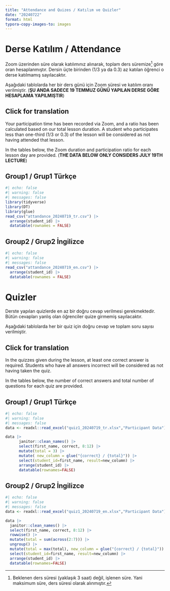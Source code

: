 ```yaml
---
title: "Attendance and Quizes / Katılım ve Quizler"
date: "20240722"
format: html
typora-copy-images-to: images
---
```


# Derse Katılım / Attendance

Zoom üzerinden süre olarak katılımınız alınarak, toplam ders süremize[^1] göre oran hesaplanmıştır. Dersin üçte birinden (1/3 ya da 0.3) az katılan öğrenci o derse katılmamış sayılacaktır.

Aşağıdaki tablolarda her bir ders günü için Zoom süresi ve katılım oranı verilmiştir. (**ŞU ANDA SADECE 19 TEMMUZ GÜNÜ YAPILAN DERSE GÖRE HESAPLAMA YAPILMIŞTIR**)

::: {.callout-caution collapse="true" icon=false}
## Click for translation
Your participation time has been recorded via Zoom, and a ratio has been calculated based on our total lesson duration. A student who participates less than one-third (1/3 or 0.3) of the lesson will be considered as not having attended that lesson.

In the tables below, the Zoom duration and participation ratio for each lesson day are provided. (**THE DATA BELOW ONLY CONSIDERS JULY 19TH LECTURE**)
:::

## Group1 / Grup1 Türkçe

```r
#| echo: false
#| warning: false
#| messages: false
library(tidyverse)
library(DT)
library(glue)
read_csv("attandance_20240719_tr.csv") |>
  arrange(student_id) |>
  datatable(rownames = FALSE)
```

## Group2 / Grup2 İngilizce

```r
#| echo: false
#| warning: false
#| messages: false
read_csv("attandance_20240719_en.csv") |>
  arrange(student_id) |>
  datatable(rownames = FALSE)
```

# Quizler

Derste yapılan quizlerde en az bir doğru cevap verilmesi gerekmektedir. Bütün cevapları yanlış olan öğrenciler quize girmemiş sayılacaktır.

Aşağıdaki tablolarda her bir quiz için doğru cevap ve toplam soru sayısı verilmiştir.

::: {.callout-caution collapse="true" icon=false}
## Click for translation
In the quizzes given during the lesson, at least one correct answer is required. Students who have all answers incorrect will be considered as not having taken the quiz.

In the tables below, the number of correct answers and total number of questions for each quiz are provided.
:::

## Group1 / Grup1 Türkçe

```r
#| echo: false
#| warning: false
#| messages: false
data <- readxl::read_excel("quiz1_20240719_tr.xlsx","Participant Data")

data |>
      janitor::clean_names() |>
      select(first_name, correct, 8:12) |>
      mutate(total = 3) |>
      mutate( new_column = glue("{correct} / {total}")) |>
      select(student_id=first_name, result=new_column) |>
      arrange(student_id) |> 
      datatable(rownames=FALSE)
```

## Group2 / Grup2 İngilizce

```r
#| echo: false
#| warning: false
#| messages: false
data <- readxl::read_excel("quiz1_20240719_en.xlsx","Participant Data")

data |>
  janitor::clean_names() |>
  select(first_name, correct, 8:12) |>
  rowwise() |>
  mutate(total = sum(across(2:7))) |>
  ungroup() |>
  mutate(total = max(total), new_column = glue("{correct} / {total}")) |>
  select(student_id=first_name, result=new_column) |>
  arrange(student_id) |>
  datatable(rownames=FALSE)
```


[^1]: Beklenen ders süresi (yaklaşık 3 saat) değil, işlenen süre. Yani maksimum süre, ders süresi olarak alınmıştır.
